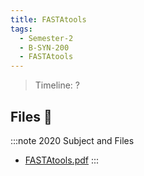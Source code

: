 ```yaml
---
title: FASTAtools
tags:
  - Semester-2
  - B-SYN-200
  - FASTAtools
---
```

> Timeline: ?


## Files 📂

:::note 2020 Subject and Files
- [FASTAtools.pdf](https://github.com/Studio-17/Epitech-Subjects/raw/main/Semester-2/B-SYN-200/FASTAtools/FASTAtools.pdf)
:::
